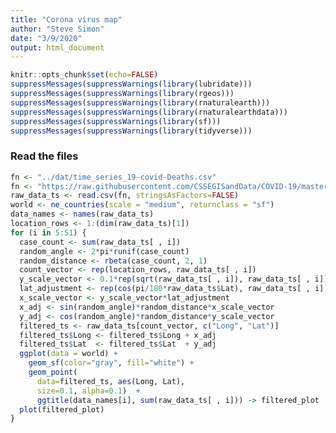 ```yaml
---
title: "Corona virus map"
author: "Steve Simon"
date: "3/9/2020"
output: html_document
---
```


```r
knitr::opts_chunk$set(echo=FALSE)
suppressMessages(suppressWarnings(library(lubridate)))
suppressMessages(suppressWarnings(library(rgeos)))
suppressMessages(suppressWarnings(library(rnaturalearth)))
suppressMessages(suppressWarnings(library(rnaturalearthdata)))
suppressMessages(suppressWarnings(library(sf)))
suppressMessages(suppressWarnings(library(tidyverse)))
```

### Read the files

```r
fn <- "../dat/time_series_19-covid-Deaths.csv"
fn <- "https://raw.githubusercontent.com/CSSEGISandData/COVID-19/master/csse_covid_19_data/csse_covid_19_time_series/time_series_19-covid-Confirmed.csv"
raw_data_ts <- read.csv(fn, stringsAsFactors=FALSE)
world <- ne_countries(scale = "medium", returnclass = "sf")
data_names <- names(raw_data_ts)
location_rows <- 1:(dim(raw_data_ts)[1])
for (i in 5:51) {
  case_count <- sum(raw_data_ts[ , i])
  random_angle <- 2*pi*runif(case_count)
  random_distance <- rbeta(case_count, 2, 1)
  count_vector <- rep(location_rows, raw_data_ts[ , i])
  y_scale_vector <- 0.1*rep(sqrt(raw_data_ts[ , i]), raw_data_ts[ , i])
  lat_adjustment <- rep(cos(pi/180*raw_data_ts$Lat), raw_data_ts[ , i])
  x_scale_vector <- y_scale_vector*lat_adjustment
  x_adj <- sin(random_angle)*random_distance*x_scale_vector
  y_adj <- cos(random_angle)*random_distance*y_scale_vector
  filtered_ts <- raw_data_ts[count_vector, c("Long", "Lat")] 
  filtered_ts$Long <- filtered_ts$Long + x_adj
  filtered_ts$Lat  <- filtered_ts$Lat  + y_adj
  ggplot(data = world) +
    geom_sf(color="gray", fill="white") +
    geom_point(
      data=filtered_ts, aes(Long, Lat),
      size=0.1, alpha=0.1)  +
      ggtitle(data_names[i], sum(raw_data_ts[ , i])) -> filtered_plot
  plot(filtered_plot)
}
```
